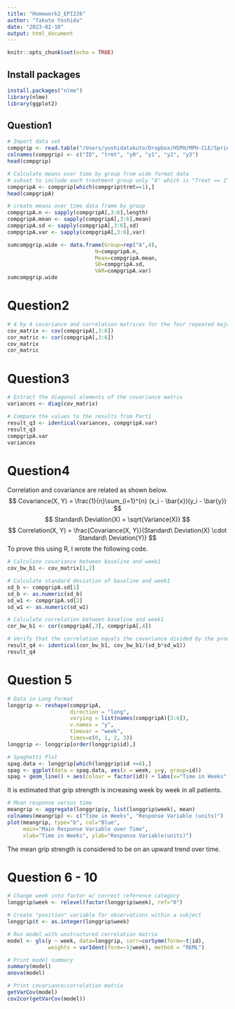 ```yaml
---
title: "Homework2_EPI226"
author: "Takuto Yoshida"
date: "2023-02-10"
output: html_document
---
```


```r
knitr::opts_chunk$set(echo = TRUE)
```

## Install packages
```r
install.packages("nlme")
library(nlme)
library(ggplot2)
```



## Question1
```r
# Import data set
compgrip <- read.table("/Users/yoshidatakuto/Dropbox/HSPH/MPH-CLE/Spring/BST226/Homework/Assignment2/compgrip.txt")
colnames(compgrip) <- c("ID", "trmt", "y0", "y1", "y2", "y3") 
head(compgrip)

# Calculate means over time by group from wide format data
# subset to include each treatment group only "A" which is "Treat == 1".
compgripA <- compgrip[which(compgrip$trmt==1),]
head(compgripA)

# create means over time data frame by group
compgripA.n <- sapply(compgripA[,3:6],length)
compgripA.mean <- sapply(compgripA[,3:6],mean)
compgripA.sd <- sapply(compgripA[,3:6],sd)
compgripA.var <- sapply(compgripA[,3:6],var)

sumcompgrip.wide <- data.frame(Group=rep("A",4),
                            N=compgripA.n,
                            Mean=compgripA.mean,
                            SD=compgripA.sd,
                            VAR=compgripA.var)
sumcompgrip.wide
```
# Question2
```r
# 4 by 4 covariance and correlation matrices for the four repeated major of grip strength
cov_matrix <- cov(compgripA[,3:6])
cor_matric <- cor(compgripA[,3:6])
cov_matrix
cor_matric
```

# Question3
```r
# Extract the diagonal elements of the covariance matrix
variances <- diag(cov_matrix)

# Compare the values to the results from Part1
result_q3 <- identical(variances, compgripA.var)
result_q3
compgripA.var
variances
```

# Question4
Correlation and covariance are related as shown below.
$$
Covariance(X, Y) = \frac{1}{n}\sum_{i=1}^{n} (x_i - \bar{x})(y_i - \bar{y})
$$
$$
Standard\ Deviation(X) = \sqrt{Variance(X)}
$$
$$
Correlation(X, Y) = \frac{Covariance(X, Y)}{Standard\ Deviation(X) \cdot Standard\ Deviation(Y)}
$$
To prove this using R, I wrote the following code. 
```r
# Calculate covariance between baseline and week1
cov_bw_b1 <- cov_matrix[1,2]

# Calculate standard deviation of baseline and week1
sd_b <- compgripA.sd[1]
sd_b <- as.numeric(sd_b)
sd_w1 <- compgripA.sd[2]
sd_w1 <- as.numeric(sd_w1)

# Calculate correlation between baseline and week1
cor_bw_b1 <- cor(compgripA[,3], compgripA[,4])

# Verify that the correlation equals the covariance divided by the product of the standard deviations
result_q4 <- identical(cor_bw_b1, cov_bw_b1/(sd_b*sd_w1))
result_q4
```

# Question 5

```r
# Data in Long Format
longgrip <- reshape(compgripA, 
                    direction = "long",
                    varying = list(names(compgripA)[3:6]),
                    v.names = "y",
                    timevar = "week",
                    times=c(0, 1, 2, 3))
longgrip <- longgrip[order(longgrip$id),]

# Spaghetti Plot
spag.data <- longgrip[which(longgrip$id <=8),]
spag <- ggplot(data = spag.data, aes(x = week, y=y, group=id))
spag + geom_line() + aes(colour = factor(id)) + labs(x="Time in Weeks", y="Response Variable(units)", title="Spaghetti Plot of Observed Trajectories of Grip Strength for first 8 Subjects") + theme(legend.position = "bottom")
```
It is estimated that grip strength is increasing week by week in all patients.

```r
# Mean response versus time
meangrip <- aggregate(longgrip$y, list(longgrip$week), mean)
colnames(meangrip) <- c("Time in Weeks", "Response Variable (units)")
plot(meangrip, type="b", col="Blue",
     main="Main Response Variable over Time",
     xlab="Time in Weeks", ylab="Response Variable(units)")
```
The mean grip strength is considered to be on an upward trend over time. 

# Question 6 - 10
```r
# Change week into factor w/ correct reference category
longgrip$week <- relevel(factor(longgrip$week), ref="0")

# Create "position" variable for observations within a subject
longgrip$t <- as.integer(longgrip$week)

# Run model with unstructured correlation matrix
model <- gls(y ~ week, data=longgrip, corr=corSymm(form=~t|id),
             weights = varIdent(form=~1|week), method = "REML")

# Print model summary
summary(model)
anova(model)

# Print covariance/correlation matrix
getVarCov(model)
cov2cor(getVarCov(model))
```












